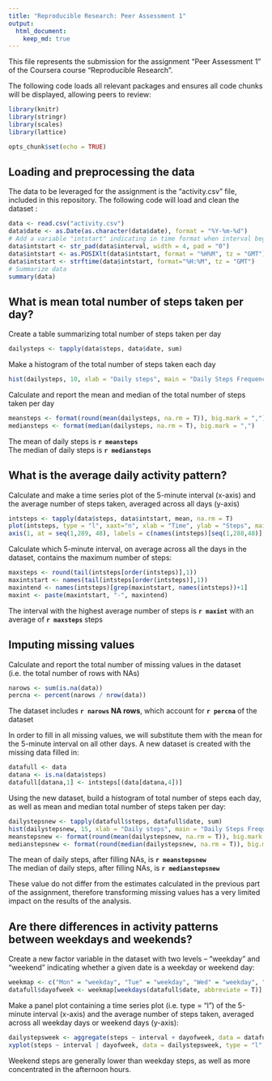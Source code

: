 ```yaml
---
title: "Reproducible Research: Peer Assessment 1"
output: 
  html_document:
    keep_md: true
---
```


This file represents the submission for the assignment "Peer Assessment 1" of the Coursera course "Reproducible Research".

The following code loads all relevant packages and ensures all code chunks will be displayed, allowing peers to review:

```r
library(knitr)
library(stringr)
library(scales)
library(lattice)

opts_chunk$set(echo = TRUE)
```

## Loading and preprocessing the data

The data to be leveraged for the assignment is the "activity.csv" file, included in this repository. The following code will load and clean the dataset :

```r
data <- read.csv("activity.csv")
data$date <- as.Date(as.character(data$date), format = "%Y-%m-%d")
# Add a variable "intstart" indicating in time format when interval begins
data$intstart <- str_pad(data$interval, width = 4, pad = "0")
data$intstart <- as.POSIXlt(data$intstart, format = "%H%M", tz = "GMT") 
data$intstart <- strftime(data$intstart, format="%H:%M", tz = "GMT")
# Summarize data
summary(data)
```

## What is mean total number of steps taken per day?

Create a table summarizing total number of steps taken per day

```r
dailysteps <- tapply(data$steps, data$date, sum)
```

Make a histogram of the total number of steps taken each day

```r
hist(dailysteps, 10, xlab = "Daily steps", main = "Daily Steps Frequency")
```

Calculate and report the mean and median of the total number of steps taken per day

```r
meansteps <- format(round(mean(dailysteps, na.rm = T)), big.mark = ",")
mediansteps <- format(median(dailysteps, na.rm = T), big.mark = ",")
```

The mean of daily steps is **`r meansteps`**  
The median of daily steps is **`r mediansteps`**

## What is the average daily activity pattern?

Calculate and make a time series plot of the 5-minute interval (x-axis) and the average number of steps taken, averaged across all days (y-axis)

```r
intsteps <- tapply(data$steps, data$intstart, mean, na.rm = T)
plot(intsteps, type = "l", xaxt="n", xlab = "Time", ylab = "Steps", main = "Average steps by time of day")
axis(1, at = seq(1,289, 48), labels = c(names(intsteps)[seq(1,288,48)],"00:00"))
```

Calculate which 5-minute interval, on average across all the days in the dataset, contains the maximum number of steps:

```r
maxsteps <- round(tail(intsteps[order(intsteps)],1))
maxintstart <- names(tail(intsteps[order(intsteps)],1))
maxintend <- names(intsteps)[grep(maxintstart, names(intsteps))+1]
maxint <- paste(maxintstart, "-", maxintend)
```
The interval with the highest average number of steps is **`r maxint`** with an average of **`r maxsteps`** steps

## Imputing missing values

Calculate and report the total number of missing values in the dataset (i.e. the total number of rows with NAs)

```r
narows <- sum(is.na(data))
percna <- percent(narows / nrow(data))
```

The dataset includes **`r narows` NA rows**, which account for **`r percna`** of the dataset

In order to fill in all missing values, we will substitute them with the mean for the 5-minute interval on all other days. A new dataset is created with the missing data filled in:

```r
datafull <- data
datana <- is.na(data$steps)
datafull[datana,1] <- intsteps[(data[datana,4])]
```
Using the new dataset, build a histogram of total number of steps each day, as well as mean and median total number of steps taken per day:

```r
dailystepsnew <- tapply(datafull$steps, datafull$date, sum)
hist(dailystepsnew, 15, xlab = "Daily steps", main = "Daily Steps Frequency (No NAs)")
meanstepsnew <- format(round(mean(dailystepsnew, na.rm = T)), big.mark = ",")
medianstepsnew <- format(round(median(dailystepsnew, na.rm = T)), big.mark = ",")
```
The mean of daily steps, after filling NAs, is **`r meanstepsnew`**  
The median of daily steps, after filling NAs, is **`r medianstepsnew`**

These value do not differ from the estimates calculated in the previous part of the assignment, therefore transforming missing values has a very limited impact on the results of the analysis.

## Are there differences in activity patterns between weekdays and weekends?

Create a new factor variable in the dataset with two levels -- "weekday" and "weekend" indicating whether a given date is a weekday or weekend day:

```r
weekmap <- c("Mon" = "weekday", "Tue" = "weekday", "Wed" = "weekday", "Thu" = "weekday", "Fri" = "weekday", "Sat" = "weekend","Sun" = "weekend")
datafull$dayofweek <- weekmap[weekdays(datafull$date, abbreviate = T)]
```


Make a panel plot containing a time series plot (i.e. type = "l") of the 5-minute interval (x-axis) and the average number of steps taken, averaged across all weekday days or weekend days (y-axis):

```r
dailystepsweek <- aggregate(steps ~ interval + dayofweek, data = datafull, FUN = mean)
xyplot(steps ~ interval | dayofweek, data = dailystepsweek, type = "l", layout = c(1, 2), xlab = "Interval", ylab = "Steps", main = "Average steps on weekend and weekday", scales = list(x = list(at = quantile(dailystepsweek$interval), labels = c("00:00", "06:00", "12:00", "18:00", "00:00"))))
```

Weekend steps are generally lower than weekday steps, as well as more concentrated in the afternoon hours.
